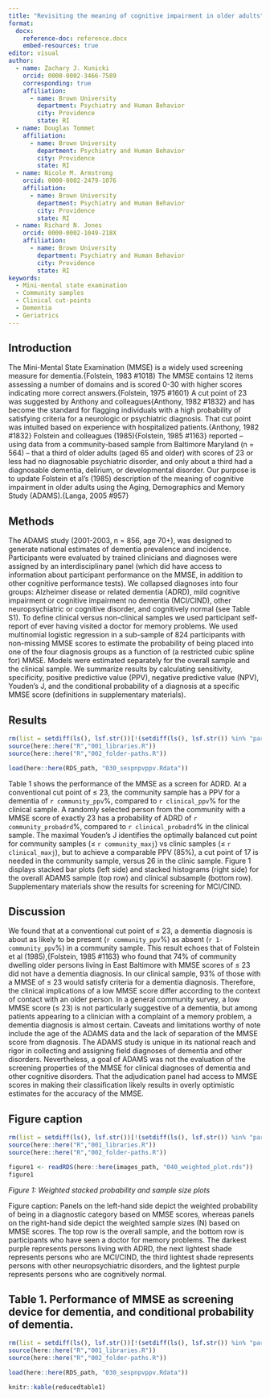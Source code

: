 ```yaml
---
title: "Revisiting the meaning of cognitive impairment in older adults"
format: 
  docx:
    reference-doc: reference.docx
    embed-resources: true
editor: visual
author:
  - name: Zachary J. Kunicki
    orcid: 0000-0002-3466-7589
    corresponding: true
    affiliation:
      - name: Brown University
        department: Psychiatry and Human Behavior
        city: Providence
        state: RI
  - name: Douglas Tommet
    affiliation: 
      - name: Brown University
        department: Psychiatry and Human Behavior
        city: Providence
        state: RI
  - name: Nicole M. Armstrong
    orcid: 0000-0002-2479-1076
    affiliation: 
      - name: Brown University
        department: Psychiatry and Human Behavior
        city: Providence
        state: RI
  - name: Richard N. Jones
    orcid: 0000-0002-1049-218X
    affiliation: 
      - name: Brown University
        department: Psychiatry and Human Behavior
        city: Providence
        state: RI
keywords: 
  - Mini-mental state examination
  - Community samples
  - Clinical cut-points
  - Dementia
  - Geriatrics        
---
```


## Introduction

The Mini-Mental State Examination (MMSE) is a widely used screening measure for dementia.{Folstein, 1983 #1018} The MMSE contains 12 items assessing a number of domains and is scored 0-30 with higher scores indicating more correct answers.{Folstein, 1975 #1601} A cut point of 23 was suggested by Anthony and colleagues{Anthony, 1982 #1832} and has become the standard for flagging individuals with a high probability of satisfying criteria for a neurologic or psychiatric diagnosis. That cut point was intuited based on experience with hospitalized patients.{Anthony, 1982 #1832} Folstein and colleagues (1985){Folstein, 1985 #1163} reported – using data from a community-based sample from Baltimore Maryland (n = 564) -- that a third of older adults (aged 65 and older) with scores of 23 or less had no diagnosable psychiatric disorder, and only about a third had a diagnosable dementia, delirium, or developmental disorder. Our purpose is to update Folstein et al’s (1985) description of the meaning of cognitive impairment in older adults using the Aging, Demographics and Memory Study (ADAMS).{Langa, 2005 #957}

## Methods

The ADAMS study (2001-2003, n = 856, age 70+), was designed to generate national estimates of dementia prevalence and incidence. Participants were evaluated by trained clinicians and diagnoses were assigned by an interdisciplinary panel (which did have access to information about participant performance on the MMSE, in addition to other cognitive performance tests). We collapsed diagnoses into four groups: Alzheimer disease or related dementia (ADRD), mild cognitive impairment or cognitive impairment no dementia (MCI/CIND), other neuropsychiatric or cognitive disorder, and cognitively normal (see Table S1). To define clinical versus non-clinical samples we used participant self-report of ever having visited a doctor for memory problems. We used multinomial logistic regression in a sub-sample of 824 participants with non-missing MMSE scores to estimate the probability of being placed into one of the four diagnosis groups as a function of (a restricted cubic spline for) MMSE. Models were estimated separately for the overall sample and the clinical sample. We summarize results by calculating sensitivity, specificity, positive predictive value (PPV), negative predictive value (NPV), Youden’s J, and the conditional probability of a diagnosis at a specific MMSE score (definitions in supplementary materials).

## Results

```r
rm(list = setdiff(ls(), lsf.str())[!(setdiff(ls(), lsf.str()) %in% "params")])
source(here::here("R","001_libraries.R"))
source(here::here("R","002_folder-paths.R"))

load(here::here(RDS_path, "030_sespnpvppv.Rdata"))
```

Table 1 shows the performance of the MMSE as a screen for ADRD. At a conventional cut point of ≤ 23, the community sample has a PPV for a dementia of `r community_ppv`%, compared to `r clinical_ppv`% for the clinical sample. A randomly selected person from the community with a MMSE score of exactly 23 has a probability of ADRD of `r community_probadrd`%, compared to `r clinical_probadrd`% in the clinical sample. The maximal Youden's J identifies the optimally balanced cut point for community samples (≤ `r community_maxj`) vs clinic samples (≤ `r clinical_maxj`), but to achieve a comparable PPV (85%), a cut point of 17 is needed in the community sample, versus 26 in the clinic sample. Figure 1 displays stacked bar plots (left side) and stacked histograms (right side) for the overall ADAMS sample (top row) and clinical subsample (bottom row). Supplementary materials show the results for screening for MCI/CIND.

## Discussion

We found that at a conventional cut point of ≤ 23, a dementia diagnosis is about as likely to be present (`r community_ppv`%) as absent (`r 1-community_ppv`%) in a community sample. This result echoes that of Folstein et al (1985),{Folstein, 1985 #1163} who found that 74% of community dwelling older persons living in East Baltimore with MMSE scores of ≤ 23 did not have a dementia diagnosis. In our clinical sample, 93% of those with a MMSE of ≤ 23 would satisfy criteria for a dementia diagnosis. Therefore, the clinical implications of a low MMSE score differ according to the context of contact with an older person. In a general community survey, a low MMSE score (≤ 23) is not particularly suggestive of a dementia, but among patients appearing to a clinician with a complaint of a memory problem, a dementia diagnosis is almost certain. Caveats and limitations worthy of note include the age of the ADAMS data and the lack of separation of the MMSE score from diagnosis. The ADAMS study is unique in its national reach and rigor in collecting and assigning field diagnoses of dementia and other disorders. Nevertheless, a goal of ADAMS was not the evaluation of the screening properties of the MMSE for clinical diagnoses of dementia and other cognitive disorders. That the adjudication panel had access to MMSE scores in making their classification likely results in overly optimistic estimates for the accuracy of the MMSE.

\newpage

## Figure caption

```r
rm(list = setdiff(ls(), lsf.str())[!(setdiff(ls(), lsf.str()) %in% "params")])
source(here::here("R","001_libraries.R"))
source(here::here("R","002_folder-paths.R"))

figure1 <- readRDS(here::here(images_path, "040_weighted_plot.rds"))
figure1
```

*Figure 1: Weighted stacked probability and sample size plots* 

Figure caption: Panels on the left-hand side depict the weighted probability of being in a diagnostic category based on MMSE scores, whereas panels on the right-hand side depict the weighted sample sizes (N) based on MMSE scores. The top row is the overall sample, and the bottom row is participants who have seen a doctor for memory problems. The darkest purple represents persons living with ADRD, the next lightest shade represents persons who are MCI/CIND, the third lightest shade represents persons with other neuropsychiatric disorders, and the lightest purple represents persons who are cognitively normal.

\newpage

## Table 1. Performance of MMSE as screening device for dementia, and conditional probability of dementia.

```r
rm(list = setdiff(ls(), lsf.str())[!(setdiff(ls(), lsf.str()) %in% "params")])
source(here::here("R","001_libraries.R"))
source(here::here("R","002_folder-paths.R"))

load(here::here(RDS_path, "030_sespnpvppv.Rdata"))

knitr::kable(reducedtable1)
```